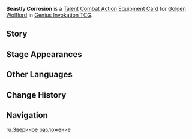 {{Genius Invokation TCG Infobox
|id          = 226031
|image       = Beastly Corrosion Equipment Card.png
|type        = Equipment Card
|group       = Talent;Combat Action
|character   = Golden Wolflord
|element = Geo
|matching = 3
|skill     = Howling Riftcall
|effect      = '''Combat Action''': When your active character is '''Golden Wolflord''', equip this card.<br>After Golden Wolflord equips this card, immediately use '''[[Howling Riftcall]]'''.<br>When there is Golden Wolflord on the field who has this card equipped, your opponent's '''Golden Corrosion''' can stack up to 5 times. This will affect them even if they are on the field.
|source1     = Tavern Challenge
}}
'''Beastly Corrosion''' is a [[Talent Card|Talent]] [[Combat Action Card|Combat Action]] [[Equipment Card]] for [[Golden Wolflord (Character Card)|Golden Wolflord]] in [[Genius Invokation TCG]].

==Story==
{{Description|"The Wolflord has no name, for it was but one of "Gold'"s unintentional creations, and that is precisely why it is obsessed with invading worlds that do not belong to it and making a name for itself."|title=Golden Wolflord: Beastly Corrosion}}

==Stage Appearances==
{{Genius Invokation TCG Stage Appearances}}

==Other Languages==
{{Other Languages
|en       = Beastly Corrosion
|zhs      = 异兽侵蚀
|zhs_rm   = 
|zht      = 異獸侵蝕
|zht_rm   = 
|zh_tl    = 
|ja       = 異獣の侵食
|ja_rm    = Ijuu no Shinshoku{{Assumed}}
|ja_tl    = 
|ko       = 이계 맹수의 침식
|ko_tl    = 
|es       = Corrosión bestial
|es_tl    = Bestial Corrosion
|fr       = Corruption bestiale
|fr_tl    = Beastly Corruption
|ru       = Звериное разложение
|ru_tl    = 
|th       = Beastly Corrosion
|vi       = Dị Thú Ăn Mòn
|vi_tl    = 
|de       = Bestienkorrosion
|de_tl    = Beast Corrosion
|id       = Beastly Corrosion
|pt       = Corrosão Bestial
|pt_tl    = 
|tr       = Canavar Aşınması
|tr_tl    = 
|it       = Contaminazione bestiale
|it_tl    = 
}}

==Change History==
{{Change History|5.2}}

==Navigation==
{{Genius Invokation TCG Navbox|Equipment Card}}

[[ru:Звериное разложение]]